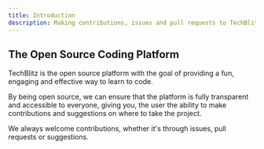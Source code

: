 ```yaml
---
title: Introduction
description: Making contributions, issues and pull requests to TechBlitz.
---
```


## The Open Source Coding Platform

TechBlitz is the open source platform with the goal of providing a fun, engaging and effective way to learn to code.

By being open source, we can ensure that the platform is fully transparent and accessible to everyone, giving you, the user
the ability to make contributions and suggestions on where to take the project.

We always welcome contributions, whether it's through issues, pull requests or suggestions.
